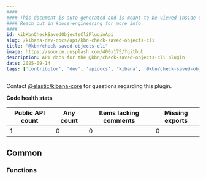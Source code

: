 ```yaml
---
####
#### This document is auto-generated and is meant to be viewed inside our experimental, new docs system.
#### Reach out in #docs-engineering for more info.
####
id: kibKbnCheckSavedObjectsCliPluginApi
slug: /kibana-dev-docs/api/kbn-check-saved-objects-cli
title: "@kbn/check-saved-objects-cli"
image: https://source.unsplash.com/400x175/?github
description: API docs for the @kbn/check-saved-objects-cli plugin
date: 2025-09-14
tags: ['contributor', 'dev', 'apidocs', 'kibana', '@kbn/check-saved-objects-cli']
---
```




Contact [@elastic/kibana-core](https://github.com/orgs/elastic/teams/kibana-core) for questions regarding this plugin.

**Code health stats**

| Public API count  | Any count | Items lacking comments | Missing exports |
|-------------------|-----------|------------------------|-----------------|
| 1 | 0 | 0 | 0 |

## Common

### Functions
<DocDefinitionList data={kbnCheckSavedObjectsCliObj.common.functions}/>

